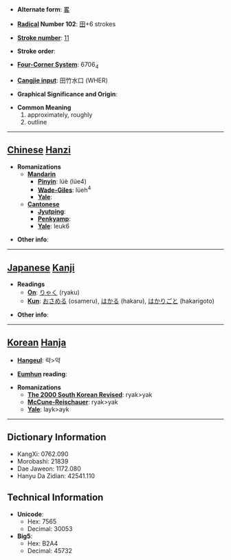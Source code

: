 * '''Alternate form''': [[畧]]

* '''[[Wiktionary:Chinese radical index| Radical]] Number 102''': [[Wiktionary:Chinese radical index 田|田]]+6 strokes

* '''[[Wiktionary:Chinese total strokes index|Stroke number]]''': [[Wiktionary:Chinese total strokes index 11|11]]

* '''Stroke order''': 

* '''[[Wiktionary:Chinese four corner index|Four-Corner System]]''': 6706<sub>4</sub>

* '''[[Wiktionary:Chinese Cangjie index|Cangjie input]]''': 田竹水口 (WHER)

* '''Graphical Significance and Origin''': 

* '''Common Meaning'''
*#approximately, roughly
*# outline


----

== [[Chinese]] [[Hanzi]] ==

* '''Romanizations'''
** '''[[Mandarin]]'''
*** '''[[Pinyin]]''': lüè (lüe4)
*** '''[[Wade-Giles]]''': lüeh<sup>4</sup>
*** '''[[Yale]]''': 
** '''[[Cantonese]]'''
*** '''[[Jyutping]]''':
*** '''[[Penkyamp]]''': 
*** '''[[Yale]]''': leuk6

* '''Other info''': 

----

== [[Japanese]] [[Kanji]] ==

* '''Readings'''
** '''[[On]]''': [[りゃく]] (ryaku)
** '''[[Kun]]''': [[おさめる]] (osameru), [[はかる]] (hakaru), [[はかりごと]] (hakarigoto)

* '''Other info''':  

----

== [[Korean]] [[Hanja]] ==

* '''[[Hangeul]]''': 략>약

* '''[[Eumhun]] reading''': 

* '''Romanizations'''
** '''[[The 2000 South Korean Revised Romanization|The 2000 South Korean Revised]]''': ryak>yak
** '''[[McCune-Reischauer]]''': ryak>yak
** '''[[Yale]]''': layk>ayk

----

== Dictionary Information ==

* KangXi: 0762.090
* Morobashi: 21839
* Dae Jaweon: 1172.080
* Hanyu Da Zidian: 42541.110

== Technical Information ==

* '''Unicode''':
** Hex: 7565
** Decimal: 30053
* '''Big5''':
** Hex: B2A4
** Decimal: 45732